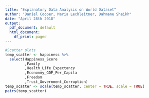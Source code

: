 ```yaml
---
title: "Explanatory Data Analysis on World Dataset"
author: "Daniel Cooper, Maria Lechleitner, Dahmane Sheikh"
date: "April 28th 2018"
output:
  pdf_document: default
  html_document:
    df_print: paged
---
```


```r
#Scatter plots
temp_scatter <- happiness %>%
  select(Happiness_Score
         ,Family
         ,Health_Life_Expectancy
         ,Econonmy_GDP_Per_Capita
         ,Freedom
         ,Trust_Government_Corruption)
temp_scatter <- scale(temp_scatter, center = TRUE, scale = TRUE)
pairs(temp_scatter)
```
